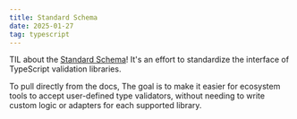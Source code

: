```yaml
---
title: Standard Schema
date: 2025-01-27
tag: typescript
---
```


TIL about the [Standard Schema](https://standardschema.dev/)! It's an effort to
standardize the interface of TypeScript validation libraries.

To pull directly from the docs, The goal is to make it easier for ecosystem
tools to accept user-defined type validators, without needing to write custom
logic or adapters for each supported library.
